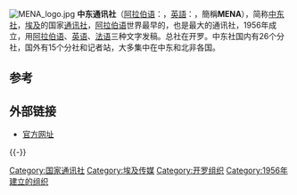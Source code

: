 {{Unreferenced|time=2020-04-18T10:02:39+00:00}}
[[File:MENA_logo.jpg|right]]
'''中东通讯社'''（[[阿拉伯语|阿拉伯语]]：'''{{rtl-lang|ar|وكالة أنباء الشرق الأوسط}}'''，[[英語|英語]]：'''{{lang|en|Middle East News Agency}}'''，簡稱'''MENA'''），简称[[中东社|中东社]]，[[埃及|埃及]]的国家[[通讯社|通讯社]]，[[阿拉伯语|阿拉伯语]]世界最早的，也是最大的通讯社，1956年成立，用[[阿拉伯语|阿拉伯语]]、[[英语|英语]]、[[法语|法语]]三种文字发稿。总社在开罗。中东社国内有26个分社，国外有15个分社和记者站，大多集中在中东和北非各国。

==参考==
{{reflist}}

== 外部链接 ==
*[http://www.mena.org.eg 官方网址]{{Wayback|url=http://www.mena.org.eg/ |date=20201121181100 }}

{{-}}

{{media-stub}}

[[Category:国家通讯社|Category:国家通讯社]]
[[Category:埃及传媒|Category:埃及传媒]]
[[Category:开罗组织|Category:开罗组织]]
[[Category:1956年建立的组织|Category:1956年建立的组织]]